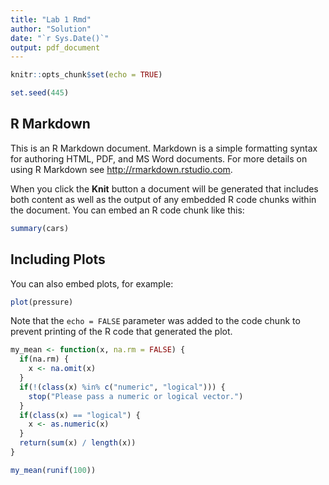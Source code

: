 ```yaml
---
title: "Lab 1 Rmd"
author: "Solution"
date: "`r Sys.Date()`"
output: pdf_document
---
```


```r
knitr::opts_chunk$set(echo = TRUE)

set.seed(445)
```

## R Markdown

This is an R Markdown document. Markdown is a simple formatting syntax for authoring HTML, PDF, and MS Word documents. For more details on using R Markdown see <http://rmarkdown.rstudio.com>.

When you click the **Knit** button a document will be generated that includes both content as well as the output of any embedded R code chunks within the document. You can embed an R code chunk like this:

```r
summary(cars)
```

## Including Plots

You can also embed plots, for example:

```r
plot(pressure)
```

Note that the `echo = FALSE` parameter was added to the code chunk to prevent printing of the R code that generated the plot.

```r
my_mean <- function(x, na.rm = FALSE) {
  if(na.rm) {
    x <- na.omit(x)
  }
  if(!(class(x) %in% c("numeric", "logical"))) {
    stop("Please pass a numeric or logical vector.")
  }
  if(class(x) == "logical") {
    x <- as.numeric(x)
  }
  return(sum(x) / length(x))
}
```

```r
my_mean(runif(100))
```


